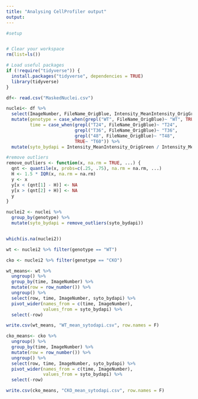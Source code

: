 ```yaml
---
title: "Analysing CellProfiler output"
output: 
---
```


```r
#setup


# Clear your workspace
rm(list=ls())

# Load useful packages
if (!require("tidyverse")) {
  install.packages("tidyverse", dependencies = TRUE)
  library(tidyverse)
}
```

```r
df<- read.csv("MaskedNuclei.csv")

nuclei<- df %>%
  select(ImageNumber, FileName_OrigBlue, Intensity_MeanIntensity_OrigGreen, Intensity_MeanIntensity_OrigBlue) %>%
  mutate(genotype = case_when(grepl("WT", FileName_OrigBlue)~ "WT", TRUE~ "CKO"),
         time = case_when(grepl("T24", FileName_OrigBlue)~ "T24", 
                          grepl("T36", FileName_OrigBlue)~ "T36", 
                          grepl("48", FileName_OrigBlue)~ "T48", 
                          TRUE~ "T60")) %>%
  mutate(syto_bydapi = Intensity_MeanIntensity_OrigGreen / Intensity_MeanIntensity_OrigBlue)

```

```r
#remove outliers 
remove_outliers <- function(x, na.rm = TRUE, ...) {
  qnt <- quantile(x, probs=c(.25, .75), na.rm = na.rm, ...)
  H <- 1.5 * IQR(x, na.rm = na.rm)
  y <- x
  y[x < (qnt[1] - H)] <- NA
  y[x > (qnt[2] + H)] <- NA
  y
}

nuclei2 <- nuclei %>%
  group_by(genotype) %>%
  mutate(syto_bydapi = remove_outliers(syto_bydapi))


which(is.na(nuclei2))
```


```r
wt <- nuclei2 %>% filter(genotype == "WT")

cko <- nuclei2 %>% filter(genotype == "CKO")

```

```r
wt_means<- wt %>%
  ungroup() %>%
  group_by(time, ImageNumber) %>%
  mutate(row = row_number()) %>%
  ungroup() %>%
  select(row, time, ImageNumber, syto_bydapi) %>%
  pivot_wider(names_from = c(time, ImageNumber), 
              values_from = syto_bydapi) %>%
  select(-row)

write.csv(wt_means, "WT_mean_sytodapi.csv", row.names = F)

cko_means<- cko %>%
  ungroup() %>%
  group_by(time, ImageNumber) %>%
  mutate(row = row_number()) %>%
  ungroup() %>%
  select(row, time, ImageNumber, syto_bydapi) %>%
  pivot_wider(names_from = c(time, ImageNumber), 
              values_from = syto_bydapi) %>%
  select(-row)

write.csv(cko_means, "CKO_mean_sytodapi.csv", row.names = F)
```

